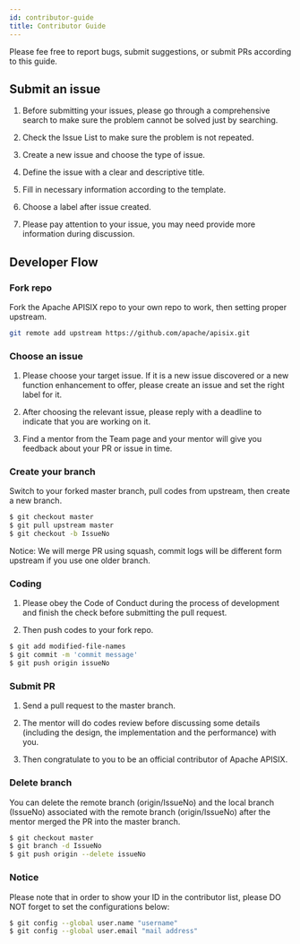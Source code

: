 ```yaml
---
id: contributor-guide
title: Contributor Guide
---
```


Please fee free to report bugs, submit suggestions, or submit PRs according to this guide.

## Submit an issue

1. Before submitting your issues, please go through a comprehensive search to make sure the problem cannot be solved just by searching.

2. Check the Issue List to make sure the problem is not repeated.

3. Create a new issue and choose the type of issue.

4. Define the issue with a clear and descriptive title.

5. Fill in necessary information according to the template.

6. Choose a label after issue created.

7. Please pay attention to your issue, you may need provide more information during discussion.

## Developer Flow

### Fork repo

Fork the Apache APISIX repo to your own repo to work, then setting proper upstream.

```sh
git remote add upstream https://github.com/apache/apisix.git
```

### Choose an issue

1. Please choose your target issue. If it is a new issue discovered or a new function enhancement to offer, please create an issue and set the right label for it.

2. After choosing the relevant issue, please reply with a deadline to indicate that you are working on it.

3. Find a mentor from the Team page and your mentor will give you feedback about your PR or issue in time.

### Create your branch

Switch to your forked master branch, pull codes from upstream, then create a new branch.

```sh
$ git checkout master
$ git pull upstream master
$ git checkout -b IssueNo
```

Notice: We will merge PR using squash, commit logs will be different form upstream if you use one older branch.

### Coding

1. Please obey the Code of Conduct during the process of development and finish the check before submitting the pull request.

2. Then push codes to your fork repo.

```sh
$ git add modified-file-names
$ git commit -m 'commit message'
$ git push origin issueNo
```

### Submit PR

1. Send a pull request to the master branch.

2. The mentor will do codes review before discussing some details (including the design, the implementation and the performance) with you.

3. Then congratulate to you to be an official contributor of Apache APISIX.

### Delete branch

You can delete the remote branch (origin/IssueNo) and the local branch (IssueNo) associated with the remote branch (origin/IssueNo) after the mentor merged the PR into the master branch.

```sh
$ git checkout master
$ git branch -d IssueNo
$ git push origin --delete issueNo
```

### Notice

Please note that in order to show your ID in the contributor list, please DO NOT forget to set the configurations below:

```sh
$ git config --global user.name "username"
$ git config --global user.email "mail address"
```
